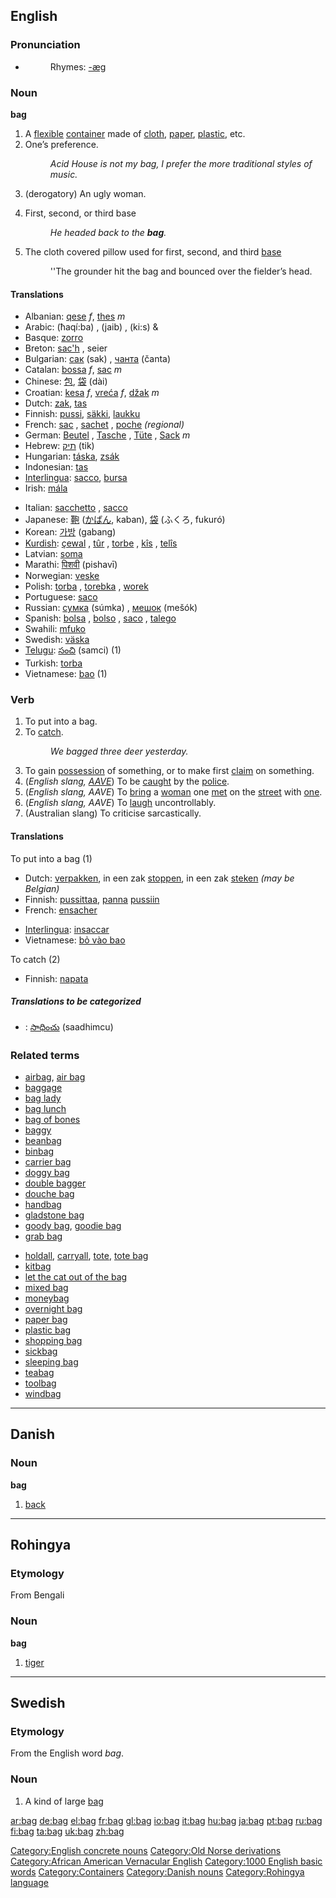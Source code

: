 ==English==

===Pronunciation===
*{{audio|en-us-bag.ogg|Audio (US)}}
*:Rhymes: [[Rhymes:English:-æɡ|-æɡ]]

===Noun===
'''bag'''
# A [[flexible]] [[container]] made of [[cloth]], [[paper]], [[plastic]], etc.
#One’s preference.
#: ''Acid House is not my bag, I prefer the more traditional styles of music.''
#(derogatory) An ugly woman.
#{{baseball}} First, second, or third base
#: ''He headed back to the '''bag'''.''
#{{baseball}} The cloth covered pillow used for first, second, and third [[base]]
#: ''The grounder hit the bag and bounced over the fielder’s head.

====Translations====
{{top}}
*Albanian: [[qese]] ''f'', [[thes]] ''m''
*Arabic: {{ARchar|[[حقيبة]]}} (ħaqí:ba) {{f}}, {{ARchar|[[جيب]]}} (jaib) {{m}}, {{ARchar|[[كيس]]}} (ki:s) {{m}} & {{f}}
*Basque: [[zorro]]
*Breton: [[sac'h]] {{m}}, seier {{p}}
*Bulgarian: [[сак]] (sak) {{m}}, [[чанта]] (čanta) {{f}}
*Catalan: [[bossa]] ''f'', [[sac]] ''m''
*Chinese: [[包]], [[袋]] (dài)
*Croatian: [[kesa]] ''f'', [[vreća]] ''f'', [[džak]] ''m''
*Dutch: [[zak]], [[tas]]
*Finnish: [[pussi]], [[säkki]], [[laukku]]
*French: [[sac]] {{m}}, [[sachet]] {{m}}, [[poche]] {{f}} ''(regional)''
*German: [[Beutel]] {{m}}, [[Tasche]] {{f}}, [[Tüte]] {{f}}, [[Sack]] ''m'' 
*Hebrew: [[תיק]] (tik)
*Hungarian: [[táska]], [[zsák]]
*Indonesian: [[tas]]
*[[Interlingua]]: [[sacco]], [[bursa]]
*Irish: [[mála]]
{{mid}}
*Italian: [[sacchetto]] {{m}}, [[sacco]] {{m}}
*Japanese: [[鞄]] ([[かばん]], kaban), [[袋]] (ふくろ, fukuró)
*Korean: [[가방]] (gabang)
*[[Kurdish]]: [[çewal]] {{m}}, [[tûr]] {{m}}, [[torbe]] {{m}}, [[kîs]] {{m}}, [[telîs]] {{m}}
*Latvian: [[soma]]
*Marathi: [[पिशवी]] (pishavī)
*Norwegian: [[veske]]
*Polish: [[torba]] {{f}}, [[torebka]] {{f}}, [[worek]] {{m}}
*Portuguese: [[saco]] {{m}}
*Russian: [[сумка]] (súmka) {{f}}, [[мешок]] (mešók) {{m}}
*Spanish: [[bolsa]] {{f}}, [[bolso]] {{m}}, [[saco]] {{m}}, [[talego]] {{m}}
*Swahili: [[mfuko]]
*Swedish: [[väska]]
*[[Telugu]]: [[సంచి]] (samci) (1)
*Turkish: [[torba]] 
*Vietnamese: [[bao#Vietnamese|bao]] (1)
{{bottom}}

===Verb===
{{en-verb|bag|g|ing}}

# To put into a bag.
# To [[catch]].
#:''We bagged three deer yesterday.''
# To gain [[possession]] of something, or to make first [[claim]] on something.
# (''English slang, [[w:AAVE|AAVE]]'') To be [[caught]] by the [[police]].
# (''English slang, AAVE'') To [[bring]] a [[woman]] one [[met]] on the [[street]] with [[one]].
# (''English slang, AAVE'') To [[laugh]] uncontrollably.
# (Australian slang) To criticise sarcastically.

====Translations====
;To put into a bag (1)
{{top}}
*Dutch: [[verpakken]], in een zak [[stoppen]], in een zak [[steken]] ''(may be Belgian)''
*Finnish: [[pussittaa]], [[panna]] [[pussi|pussiin]]
*French: [[ensacher]]
{{mid}}
*[[Interlingua]]: [[insaccar]]
*Vietnamese: [[bỏ vào bao]]
{{bottom}}

;To catch (2)
{{top}}
*Finnish: [[napata]]
{{mid}}
{{bottom}}

=====Translations to be categorized=====
{{checktrans}}
{{top}}
*{{ttbc|Telugu}}: [[సాధించు]] (saadhimcu)
{{mid}}
{{bottom}}

===Related terms===
{{top2}}
*[[airbag]], [[air bag]]
*[[baggage]]
*[[bag lady]]
*[[bag lunch]]
*[[bag of bones]]
*[[baggy]]
*[[beanbag]]
*[[binbag]]
*[[carrier bag]]
*[[doggy bag]]
*[[double bagger]]
*[[douche bag]]
*[[handbag]]
*[[gladstone bag]]
*[[goody bag]], [[goodie bag]]
*[[grab bag]]
{{mid2}}
*[[holdall]],  [[carryall]], [[tote]], [[tote bag]]
*[[kitbag]]
*[[let the cat out of the bag]]
*[[mixed bag]]
*[[moneybag]]
*[[overnight bag]]
*[[paper bag]]
*[[plastic bag]]
*[[shopping bag]]
*[[sickbag]]
*[[sleeping bag]]
*[[teabag]]
*[[toolbag]]
*[[windbag]]
{{bottom}}

[[Category:English concrete nouns]]
[[Category:Old Norse derivations]]
[[Category:African American Vernacular English]]
[[Category:1000 English basic words]]
[[Category:Containers]]

----

==Danish==

===Noun===
'''bag'''

# [[back]]

[[Category:Danish nouns]]

----

==Rohingya==
===Etymology===
From Bengali
===Noun===
'''bag'''

# [[tiger]]

[[Category:Rohingya language]]


----

==Swedish==

===Etymology===
From the English word ''bag''.

===Noun===
{{sv-noun-reg-ar}}

#A kind of large [[bag#English|bag]]

[[ar:bag]]
[[de:bag]]
[[el:bag]]
[[fr:bag]]
[[gl:bag]]
[[io:bag]]
[[it:bag]]
[[hu:bag]]
[[ja:bag]]
[[pt:bag]]
[[ru:bag]]
[[fi:bag]]
[[ta:bag]]
[[uk:bag]]
[[zh:bag]]